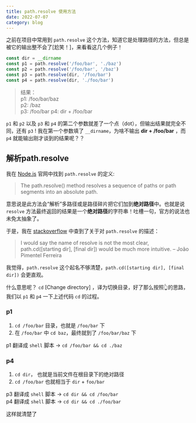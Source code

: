 ```yaml
---
title: path.resolve 使用方法
date: 2022-07-07
category: blog
---
```


之前在项目中常用到 `path.resolve` 这个方法，知道它是处理路径的方法，但总是被它的输出整不会了[尬笑！]，来看看这几个例子！  

```js showLineNumbers
const dir = __dirname
const p1 = path.resolve('/foo/bar', './baz')
const p2 = path.resolve('/foo/bar', '/baz')
const p3 = path.resolve(dir, '/foo/bar')
const p4 = path.resolve(dir, './foo/bar')
```
> 结果：  
p1: /foo/bar/baz  
p2: /baz  
p3: /foo/bar
p4: dir + /foo/bar

`p1` 和 `p2` 以及 `p3` 和 `p4` 的第二个参数就差了一个点（dot），但输出结果就完全不同，还有 `p3` ! 我在第一个参数填了 `__dirname`，为啥不输出  **dir + /foo/bar** ，而 `p4` 就能输出刚才谈到的结果呢？？

## 解析path.resolve
我在 [Node.js](https://nodejs.org/api/path.html#pathdirnamepath) 官网中找到 `path.resolve` 的定义:
> The path.resolve() method resolves a sequence of paths or path segments into an absolute path.

意思说是此方法会“解析”多路径或是路径碎片把它们加到**绝对路径**中。也就是说 `resolve` 方法最终返回的结果是一个**绝对路径**的字符串！吐槽一句，官方的说法也未免太抽象了。  

于是，我在 [stackoverflow](https://stackoverflow.com/questions/35048686/whats-the-difference-between-path-resolve-and-path-join) 中查到了关于对 `path.resolve` 的描述：
> I would say the name of resolve is not the most clear, path.cd([starting dir], [final dir]) would be much more intuitive. – 
João Pimentel Ferreira  

我觉得，`path.resolve` 这个起名不够清楚，`path.cd([starting dir], [final dir])` 会更直观。  

什么意思呢？ `cd` [Change directory] ，译为切换目录，好了那么按照👆的思路，我们以 `p1` 和 `p4` 一下上述代码 `cd` 的过程。  
### p1
1. `cd /foo/bar` 目录，也就是 `/foo/bar` 下  
2. 在 `/foo/bar` 中 `cd baz`，最终就到了 `/foo/bar/baz` 下  

p1 翻译成 `shell` 脚本 -> `cd /foo/bar && cd ./baz`
### p4
1. `cd dir`， 也就是当前文件在根目录下的绝对路径  
2. `cd /foo/bar` 也就相当于 `dir` + `foo/bar`  

p3 翻译成 `shell` 脚本 -> `cd dir && cd /foo/bar`  
p4 翻译成 `shell` 脚本 -> `cd dir && cd ./foo/bar`   

这样就清楚了


